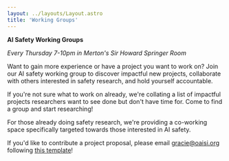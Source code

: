 ---
layout: ../layouts/Layout.astro
title: 'Working Groups'
---

**AI Safety Working Groups**

*Every Thursday 7-10pm in Merton's Sir Howard Springer Room*

Want to gain more experience or have a project you want to work on? Join our AI safety working group to discover impactful new projects, collaborate with others interested in safety research, and hold yourself accountable.

If you're not sure what to work on already, we're collating a list of impactful projects researchers want to see done but don't have time for. Come to find a group and start researching!

For those already doing safety research, we're providing a co-working space specifically targeted towards those interested in AI safety.

If you'd like to contribute a project proposal, please email [gracie@oaisi.org](mailto:gracie@oaisi.org) following [this template](https://docs.google.com/document/d/1ydfcS6ihwF2dY5YBYyKrFRDd3O5TwkuwD_6dF25zadM/edit?usp=sharing)!